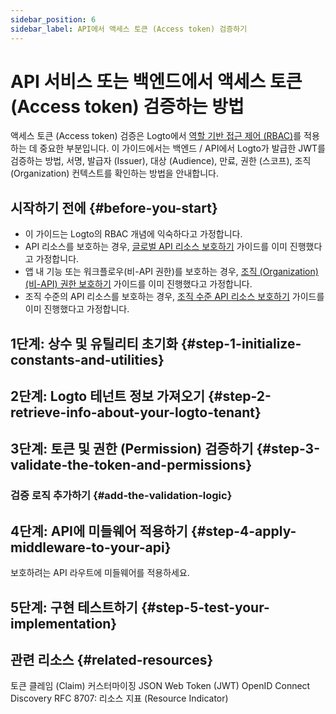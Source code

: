 ```yaml
---
sidebar_position: 6
sidebar_label: API에서 액세스 토큰 (Access token) 검증하기
---
```




# API 서비스 또는 백엔드에서 액세스 토큰 (Access token) 검증하는 방법

액세스 토큰 (Access token) 검증은 Logto에서 [역할 기반 접근 제어 (RBAC)](/authorization/role-based-access-control)를 적용하는 데 중요한 부분입니다. 이 가이드에서는 백엔드 / API에서 Logto가 발급한 JWT를 검증하는 방법, 서명, 발급자 (Issuer), 대상 (Audience), 만료, 권한 (스코프), 조직 (Organization) 컨텍스트를 확인하는 방법을 안내합니다.

## 시작하기 전에 \{#before-you-start}

- 이 가이드는 Logto의 RBAC 개념에 익숙하다고 가정합니다.
- API 리소스를 보호하는 경우, [글로벌 API 리소스 보호하기](/authorization/global-api-resources) 가이드를 이미 진행했다고 가정합니다.
- 앱 내 기능 또는 워크플로우(비-API 권한)를 보호하는 경우, [조직 (Organization) (비-API) 권한 보호하기](/authorization/organization-permissions) 가이드를 이미 진행했다고 가정합니다.
- 조직 수준의 API 리소스를 보호하는 경우, [조직 수준 API 리소스 보호하기](/authorization/organization-level-api-resources) 가이드를 이미 진행했다고 가정합니다.

## 1단계: 상수 및 유틸리티 초기화 \{#step-1-initialize-constants-and-utilities}

<InitConstsAndUtils />

<Tabs groupId="api-language">
  <TabItem value="node" label="Node.js">
    <NodeInit />
  </TabItem>
  <TabItem value="python" label="Python">
    <PythonInit />
  </TabItem>
  <TabItem value="go" label="Go">
    <GoInit />
  </TabItem>
  <TabItem value="java" label="Java">
    <JavaInit />
  </TabItem>
  <TabItem value="dotnet" label=".NET">
    <DotNetInit />
  </TabItem>
  <TabItem value="php" label="PHP">
    <PhpInit />
  </TabItem>
  <TabItem value="ruby" label="Ruby">
    <RubyInit />
  </TabItem>
  <TabItem value="rust" label="Rust">
    <RustInit />
  </TabItem>
</Tabs>

## 2단계: Logto 테넌트 정보 가져오기 \{#step-2-retrieve-info-about-your-logto-tenant}

<RetrieveInfoAboutLogtoTenant />

## 3단계: 토큰 및 권한 (Permission) 검증하기 \{#step-3-validate-the-token-and-permissions}

<ValidateTokenAndPermissions />

### 검증 로직 추가하기 \{#add-the-validation-logic}

<Tabs groupId="api-language">
  <TabItem value="node" label="Node.js">
    <NodeAddValidationLogic />
  </TabItem>
  <TabItem value="python" label="Python">
    <PythonAddValidationLogic />
  </TabItem>
  <TabItem value="go" label="Go">
    <GoAddValidationLogic />
  </TabItem>
  <TabItem value="java" label="Java">
    <JavaAddValidationLogic />
  </TabItem>
  <TabItem value="dotnet" label=".NET">
    <DotNetAddValidationLogic />
  </TabItem>
  <TabItem value="php" label="PHP">
    <PhpAddValidationLogic />
  </TabItem>
  <TabItem value="ruby" label="Ruby">
    <RubyAddValidationLogic />
  </TabItem>
  <TabItem value="rust" label="Rust">
    <RustAddValidationLogic />
  </TabItem>
</Tabs>

## 4단계: API에 미들웨어 적용하기 \{#step-4-apply-middleware-to-your-api}

보호하려는 API 라우트에 미들웨어를 적용하세요.

<Tabs groupId="api-language">
  <TabItem value="node" label="Node.js">
    <NodeApplyMiddleware />
  </TabItem>
  <TabItem value="python" label="Python">
    <PythonApplyMiddleware />
  </TabItem>
  <TabItem value="go" label="Go">
    <GoApplyMiddleware />
  </TabItem>
  <TabItem value="java" label="Java">
    <JavaApplyMiddleware />
  </TabItem>
  <TabItem value="dotnet" label=".NET">
    <DotNetApplyMiddleware />
  </TabItem>
  <TabItem value="php" label="PHP">
    <PhpApplyMiddleware />
  </TabItem>
  <TabItem value="ruby" label="Ruby">
    <RubyApplyMiddleware />
  </TabItem>
  <TabItem value="rust" label="Rust">
    <RustApplyMiddleware />
  </TabItem>
</Tabs>

## 5단계: 구현 테스트하기 \{#step-5-test-your-implementation}

<TestYourImplementation />

## 관련 리소스 \{#related-resources}

<Url href="/developers/custom-token-claims">토큰 클레임 (Claim) 커스터마이징</Url>
<Url href="https://auth.wiki/jwt">JSON Web Token (JWT)</Url>
<Url href="https://openid.net/specs/openid-connect-discovery-1_0.html">
  OpenID Connect Discovery
</Url>
<Url href="https://www.rfc-editor.org/rfc/rfc8707.html">
  RFC 8707: 리소스 지표 (Resource Indicator)
</Url>
